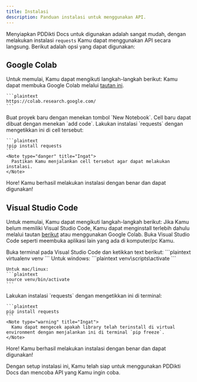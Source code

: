 ```yaml
---
title: Instalasi
description: Panduan instalasi untuk menggunakan API.
---
```


Menyiapkan PDDikti Docs untuk digunakan adalah sangat mudah, dengan melakukan instalasi `requests` Kamu dapat menggunakan API secara langsung. Berikut adalah opsi yang dapat digunakan:

## Google Colab
Untuk memulai, Kamu dapat mengikuti langkah-langkah berikut:
<Stepper>
  <StepperItem title="Buka Google Colab">
    Kamu dapat membuka Google Colab melalui [tautan ini](https://colab.research.google.com/).

    ```plaintext
    https://colab.research.google.com/
    ```
  </StepperItem>

  <StepperItem title="Buat proyek baru">
    Buat proyek baru dengan menekan tombol `New Notebook`.
  </StepperItem>

  <StepperItem title="Buat cell baru">
    Cell baru dapat dibuat dengan menekan `add code`.
  </StepperItem>

  <StepperItem title="Install library requests">
    Lakukan instalasi `requests` dengan mengetikkan ini di cell tersebut:

    ```plaintext
    !pip install requests
    ```
    <Note type="danger" title="Ingat">
      Pastikan Kamu menjalankan cell tersebut agar dapat melakukan instalasi.
    </Note>

  </StepperItem>

  <StepperItem title="Hore!">
    <Note type="success" title="Berhasil">
      Hore! Kamu berhasil melakukan instalasi dengan benar dan dapat digunakan!
    </Note>
  </StepperItem>
</Stepper>

## Visual Studio Code
Untuk memulai, Kamu dapat mengikuti langkah-langkah berikut:
<Stepper>
  <StepperItem title="Buka Visual Studio Code">
    <Note type="warning" title="Peringatan">
      Jika Kamu belum memiliki Visual Studio Code, Kamu dapat menginstall terlebih dahulu melalui tautan [berikut](https://code.visualstudio.com/download/) atau menggunakan Google Colab.
    </Note>
    Buka Visual Studio Code seperti meembuka aplikasi lain yang ada di komputer/pc Kamu.
  </StepperItem>

  <StepperItem title="Buat virtual environment">
    Buka terminal pada Visual Studio Code dan ketikkan text berikut:
    ```plaintext
    virtualenv venv
    ```
  </StepperItem>

  <StepperItem title="Aktifkan virtual environment">
    Untuk windows:
    ```plaintext
    venv\scripts\activate
    ```

    Untuk mac/linux:
    ```plaintext
    source venv/bin/activate
    ```
  </StepperItem>

  <StepperItem title="Install library requests">
    Lakukan instalasi `requests` dengan mengetikkan ini di terminal:

    ```plaintext
    pip install requests
    ```
    <Note type="warning" title="Ingat">
      Kamu dapat mengecek apakah library telah terinstall di virtual environment dengan menjalankan ini di terminal `pip freeze`.
    </Note>

  </StepperItem>

  <StepperItem title="Hore!">
    <Note type="success" title="Berhasil">
      Hore! Kamu berhasil melakukan instalasi dengan benar dan dapat digunakan!
    </Note>
  </StepperItem>
</Stepper>

Dengan setup instalasi ini, Kamu telah siap untuk menggunakan PDDikti Docs dan mencoba API yang Kamu ingin coba.